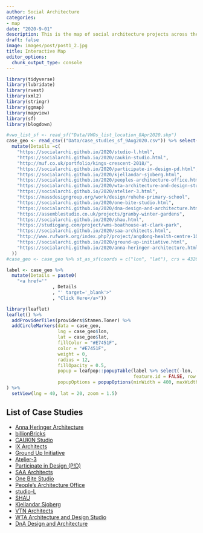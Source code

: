 ```yaml
---
author: Social Architecture
categories:
- map
date: "2020-9-01"
description: This is the map of social architecture projects across the world.
draft: false
image: images/post/post1_2.jpg
title: Interactive Map
editor_options: 
  chunk_output_type: console
---
```



```r
library(tidyverse)
library(lubridate)
library(rvest)
library(xml2)
library(stringr)
library(ggmap)
library(mapview)
library(sf)
library(blogdown)
```

```r
#vwo_list_sf <- read_sf("Data/VWOs_list_location_8Apr2020.shp")
case_geo <- read_csv(("Data/case_studies_sf_9Aug2020.csv")) %>% select(-ID, -Link) %>% 
  mutate(Details =c(
    "https://socialarchi.github.io/2020/studio-l.html",
    "https://socialarchi.github.io/2020/caukin-studio.html",
    "http://muf.co.uk/portfolio/kings-crescent-2018/",
    "https://socialarchi.github.io/2020/participate-in-design-pd.html",
    "https://socialarchi.github.io/2020/kjellandar-sjoberg.html",
    "https://socialarchi.github.io/2020/peoples-architecture-office.html",
    "https://socialarchi.github.io/2020/wta-architecture-and-design-studio.html",
    "https://socialarchi.github.io/2020/atelier-3.html",
    "https://massdesigngroup.org/work/design/ruhehe-primary-school",
    "https://socialarchi.github.io/2020/one-bite-studio.html",
    "https://socialarchi.github.io/2020/dna-design-and-architecture.html",
    "https://assemblestudio.co.uk/projects/granby-winter-gardens",
    "https://socialarchi.github.io/2020/shau.html",
    "https://studiogang.com/project/wms-boathouse-at-clark-park",
    "https://socialarchi.github.io/2020/saa-architects.html",
    "http://www.rufwork.org/index.php?/project/angdong-health-centre-10/",
    "https://socialarchi.github.io/2020/ground-up-initiative.html",
    "https://socialarchi.github.io/2020/anna-heringer-architecture.html"
  ))
#case_geo <- case_geo %>% st_as_sf(coords = c("lon", "lat"), crs = 4326)

```

```r
label <- case_geo %>%  
  mutate(Details = paste0(
    "<a href='"
                 , Details
                 , "' target='_blank'>"
                 , "Click Here</a>"))
```

```r
library(leaflet)
leaflet() %>%
  addProviderTiles(providers$Stamen.Toner) %>% 
  addCircleMarkers(data = case_geo,
                   lng = case_geo$lon,
                   lat = case_geo$lat,
                   fillColor = "#E7451F",
                   color = "#E7451F",
                   weight = 0,
                   radius = 12,
                   fillOpacity = 0.5,
                   popup = leafpop::popupTable(label %>% select(-lon, -lat, -address), 
                                               feature.id = FALSE, row.numbers = FALSE),
                   popupOptions = popupOptions(minWidth = 400, maxWidth = 550, closeOnClick = TRUE)
) %>% 
  setView(lng = 40, lat = 20, zoom = 1.5)
```

<!-- leafpop::popupTable(label) -->

## List of Case Studies
- [Anna Heringer Architecture](https://socialarchi.github.io/2020/anna-heringer-architecture.html)
- [billionBricks](https://socialarchi.github.io/2020/billionbricks.html)
- [CAUKIN Studio](https://socialarchi.github.io/2020/caukin-studio.html)
- [IX Architects](https://socialarchi.github.io/2020/ix-architects.html)
- [Ground Up Initiative](https://socialarchi.github.io/2020/ground-up-initiative.html)
- [Atelier-3](https://socialarchi.github.io/2020/atelier-3.html)
- [Participate in Design (P!D)](https://socialarchi.github.io/2020/participate-in-design-pd.html)
- [SAA Architects](https://socialarchi.github.io/2020/saa-architects.html)
- [One Bite Studio](https://socialarchi.github.io/2020/one-bite-studio.html)
- [People's Architecture Office](https://socialarchi.github.io/2020/peoples-architecture-office.html)
- [studio-L](https://socialarchi.github.io/2020/studio-l.html)
- [SHAU](https://socialarchi.github.io/2020/shau.html)
- [Kjellandar Sjoberg](https://socialarchi.github.io/2020/kjellandar-sjoberg.html)
- [VTN Architects](https://socialarchi.github.io/2020/vtn-architects.html)
- [WTA Architecture and Design Studio](https://socialarchi.github.io/2020/wta-architecture-and-design-studio.html)
- [DnA Design and Architecture](https://socialarchi.github.io/2020/dna-design-and-architecture.html)
